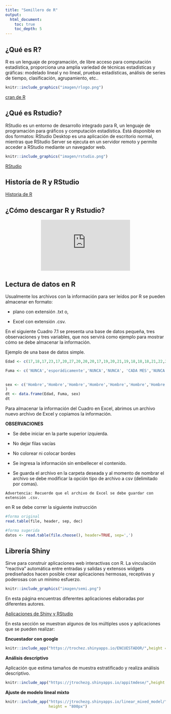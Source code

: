 ```yaml
---
title: "Semillero de R"
output:
  html_document:
    toc: true
    toc_depth: 5
---
```



## ¿Qué es R?

R es un lenguaje de programación, de libre acceso para computación estadística, proporciona una amplia variedad de técnicas estadísticas y gráficas: modelado lineal y no lineal, pruebas estadísticas, análisis de series de tiempo, clasificación, agrupamiento, etc..

```r
knitr::include_graphics("imagen/rlogo.png")
```

[cran de R](https://cran.r-project.org/)


## ¿Qué es Rstudio?

RStudio es un entorno de desarrollo integrado para R, un lenguaje de programación para gráficos y computación estadística. Está disponible en dos formatos: RStudio Desktop es una aplicación de escritorio normal, mientras que RStudio Server se ejecuta en un servidor remoto y permite acceder a RStudio mediante un navegador web.

```r
knitr::include_graphics("imagen/rstudio.png")
```

[RStudio](https://rstudio.com/)

## Historía de R y RStudio

[Historia de R]( https://d3c33hcgiwev3.cloudfront.net/WXE20tXKEeWjTxJlqDdk5Q.processed/full/360p/index.webm?Expires=1597968000&Signature=IRb8ROuFchPY0bfiamsRdVnQT-hAL3xp2voRx8YHcKQDLj9nSBaT0JoZo4dytufV0Wq-BRKYelYMfCSVBA6MoI8QAWG68ycz4sfj7c7AH4ceaxIQ-O-94VP8WjiaGCiYh9Sj4x~dLVcKxbF6RP-cpAlEpeB4KB8IxRX9hOj0CzY_&Key-Pair-Id=APKAJLTNE6QMUY6HBC5A)

## ¿Cómo descargar R y Rstudio?

<div style="text-align: center;"><iframe width="280" height="160" src="https://www.youtube.com/embed/1WXgaa2Spp0" frameborder="0" allow="accelerometer; autoplay; encrypted-media; gyroscope; picture-in-picture" allowfullscreen></iframe></div>

## Lectura de datos en R

Usualmente los archivos con la información para ser leídos por R se pueden almacenar en formato:

- plano con extensión .txt o,

- Excel con extensión .csv.

En el siguiente Cuadro 7.1 se presenta una base de datos pequeña, tres observaciones y tres variables, que nos servirá como ejemplo para mostrar cómo se debe almacenar la información.

Ejemplo de una base de datos simple.

```r

Edad <- c(17,18,17,23,17,20,27,20,20,20,17,19,20,21,19,18,18,18,21,22,20,22,24,24,28,29,24,18,23,24)

Fuma <- c('NUNCA','esporádicamente','NUNCA','NUNCA', 'CADA MES','NUNCA','NUNCA','NUNCA','A DIARIO', 'NUNCA','NUNCA','A DIARIO','esporádicamente', 'NUNCA','NUNCA','NUNCA','CADA MES','A DIARIO','NUNCA','A DIARIO', 'NUNCA','NUNCA', 'NUNCA','NUNCA','CADA SEMANA','NUNCA','NUNCA','CADA SEMANA','esporádicamente','esporádicamente')

  
sex <- c('Hombre','Hombre','Hombre','Hombre','Hombre','Hombre','Hombre','Hombre','Hombre','Hombre','Hombre','Hombre','Mujer','Mujer','Mujer','Hombre','Hombre','Mujer','Mujer','Hombre','Mujer','Mujer','Hombre','Mujer','Hombre','Mujer','Hombre','Mujer','Mujer','Hombre'
)
dt <- data.frame(Edad, Fuma, sex)
dt
```


Para almacenar la información del Cuadro  en Excel, abrimos un archivo nuevo archivo de Excel y copiamos la información.

**OBSERVACIONES**

- Se debe iniciar en la parte superior izquierda. 

- No dejar filas vacías

- No colorear ni colocar bordes 

- Se ingresa la información sin embellecer el contenido. 

- Se guarda el archivo en la carpeta deseada y al momento de nombrar el archivo se debe modificar la opción tipo de archivo a csv (delimitado por comas).


```block2
Advertencia: Recuerde que el archivo de Excel se debe guardar con extensión .csv.
```

en R se debe correr la siguiente instrucción
```r
#forma original
read.table(file, header, sep, dec)

#forma sugerida
datos <- read.table(file.choose(), header=TRUE, sep=',')

```


## Librería Shiny

Sirve para construir aplicaciones web interactivas con R. La vinculación "reactiva" automática entre entradas y salidas y extensos widgets prediseñados hacen posible crear aplicaciones hermosas, receptivas y poderosas con un mínimo esfuerzo.

```r

knitr::include_graphics("imagen/semi.png")

```

En esta página encuentras diferentes aplicaciones elaboradas por diferentes autores.

[Aplicaciones de Shiny y RStudio](https://shiny.rstudio.com/gallery/)


En esta sección se muestran algunos de los múltiples usos y aplicaciones que se pueden realizar:


**Encuestador con google **

```r
knitr::include_app("https://trochez.shinyapps.io/ENCUESTADOR/",height = "800px")
```


**Análisis descriptivo**

Aplicación que estima tamaños de muestra estratificado y realiza análisis descriptivo.


```r
knitr::include_app("https://jtrochezg.shinyapps.io/appitmdese/",height = "800px")
```



**Ajuste de modelo lineal mixto**

```r
knitr::include_app("https://jtrochezg.shinyapps.io/linear_mixed_model/",
                   height = "800px")
```




